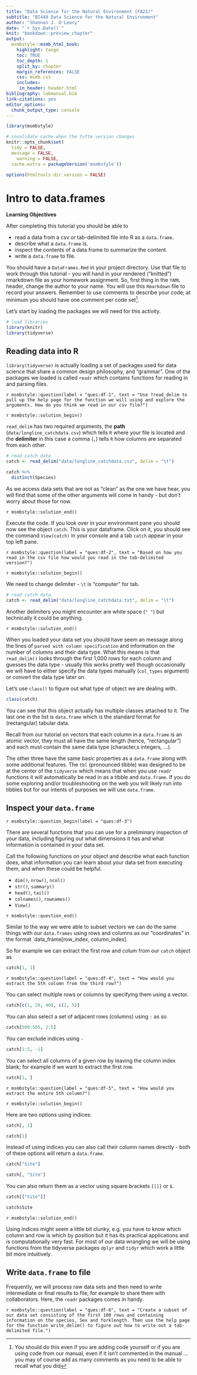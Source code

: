 ```yaml
---
title: "Data Science for the Natural Environment (FA21)"
subtitle: "BI449 Data Science for the Natural Environment"
author: "Shannon J. O'Leary"
date: "`r Sys.Date()`"
knit: "bookdown::preview_chapter"
output:
  msmbstyle::msmb_html_book:
    highlight: tango
    toc: TRUE
    toc_depth: 1
    split_by: chapter
    margin_references: FALSE
    css: msmb.css
    includes:
     in_header: header.html
bibliography: labmanual.bib
link-citations: yes
editor_options: 
  chunk_output_type: console
---
```


```r

library(msmbstyle)

# invalidate cache when the tufte version changes
knitr::opts_chunk$set(
  tidy = FALSE, 
  message = FALSE,
	warning = FALSE,
  cache.extra = packageVersion('msmbstyle'))

options(htmltools.dir.version = FALSE)

```

# Intro to data.frames


**Learning Objectives**

After completing this tutorial you should be able to

* read a data from a csv or tab-delimited file into R as a `data.frame`.
* describe what a `data.frame` is.
* inspect the contents of a data frame to summarize the content.
* write a `data.frame` to file.

You should have a `DataFrames.Rmd` in your project directory. Use that file to work through this tutorial - you will hand in your rendered ("knitted") rmarkdown file as your homework assignment. So, first thing in the `YAML` header, change the author to your name. You will use this `Rmarkdown` file to record your answers. Remember to use comments to describe your code; at minimum you should have one comment per code set^[You should do this even if you are adding code yourself or if you are using code from our manual, even if it isn't commented in the manual ... you may of course add as many comments as you need to be able to recall what you did].

Let's start by loading the packages we will need for this activity.

```r

# load libraries
library(knitr)
library(tidyverse)

```


## Reading data into R

`library(tidyverse)` is actually loading a set of packages used for data science that share a common design philosophy, and "grammar". One of the packages we loaded is called `readr` which contains functions for reading in and parsing files.

`r msmbstyle::question(label = "ques:df-1", text = "Use ?read_delim to pull up the help page for the function we will using and explore the arguments. How do you think we read in our csv file?")`

`r msmbstyle::solution_begin()`

`read_delim` has two required arguments, the **path** (`data/longline_catchdata.csv`) which tells `R` where your file is located and the **delimiter** in this case a comma (`,`) tells `R` how columns are separated from each other.

```r

# read catch data
catch <- read_delim("data/longline_catchdata.csv", delim = "\t")

catch %>%
  distinct(Species)

```

As we access data sets that are not as "clean" as the one we have hear, you will find that some of the other arguments will come in handy - but don't worry about those for now.

`r msmbstyle::solution_end()`


Execute the code. If you look over in your environment pane you should now see the object `catch`. This is your dataframe. Click on it, you should see the command `View(catch)` in your console and a tab `catch` appear in your top left pane.

`r msmbstyle::question(label = "ques:df-2", text = "Based on how you read in the csv file how would you read in the tab-delimited version?")`

`r msmbstyle::solution_begin()`

We need to change delimiter - `\t` is "computer" for tab. 

```r

# read catch data
catch <- read_delim("data/longline_catchdata.txt", delim = "\t")

```

Another delimiters you might encounter are white space (`" "`) but technically it could be anything. 

`r msmbstyle::solution_end()`

When you loaded your data set you should have seem an message along the lines of `parsed with column specification` and information on the number of columns and their data type. What this means is that `read_delim()` looks through the first 1,000 rows for each column and guesses the data type - usually this works pretty well though occasionally we will have to either specify the data types manually (`col_types` argument) or convert the data type later on.

Let's use `class()` to figure out what type of object we are dealing with.

```r

class(catch)

```
You can see that this object actually has multiple classes attached to it. The last one in the list is `data.frame` which is the standard format for (rectangular) tabular data.

Recall from our tutorial on vectors that each column in a `data.frame` is an atomic vector, they must all have the same length (hence, "rectangular") and each must contain the same data type (character,s integers, ...).

The other three have the same basic properties as a `data.frame` along with some additional features. The `tbl` (pronounced tibble) was designed to be at the center of the `tidyverse` which means that when you use `readr` functions it will automatically be read in as a tibble and `data.frame`. If you do some exploring and/or troubleshooting on the web you will likely run into tibbles but for our intents of purposes we will use `data.frame`.



## Inspect your `data.frame`

`r msmbstyle::question_begin(label = "ques:df-3")`

There are several functions that you can use for a preliminary inspection of your data, including figuring out what dimensions it has and what information is contained in your data set.

Call the following functions on your object and describe what each function does, what information you can learn about your data set from executing them, and when these could be helpful. 

* `dim()`, `nrow()`, `ncol()`
* `str()`, `summary()`
* `head()`, `tail()`
* `colnames()`, `rownames()`
* `View()`

`r msmbstyle::question_end()`

Similar to the way we were able to subset vectors we can do the same things with our `data.frames` using rows and columns as our "coordinates" in the format `data_frame[row_index, column_index].

So for example we can extract the first row and colum from our `catch` object as

```r

catch[1, 1]

```

`r msmbstyle::question(label = "ques:df-4", text = "How would you extract the 5th column from the third row?")`

You can select multiple rows or columns by specifying them using a vector.

```r

catch[c(1, 20, 40), c(2, 5)]

```

You can also select a set of adjacent rows (columns) using `:` as so

```r

catch[500:505, 2:5]

```

You can exclude indices using `-`

```r

catch[1:5, -1]

```

You can select all columns of a given row by leaving the column index blank; for example if we want to extract the first row.

```r

catch[1, ]

```

`r msmbstyle::question(label = "ques:df-5", text = "How would you extract the entire 5th column?")`

`r msmbstyle::solution_begin()`

Here are two options using indices:

```r

catch[, 1]

catch[1]

```

Instead of using indices you can also call their column names directly - both of these options will return a `data.frame`.

```r

catch["Site"]

catch[, "Site"]

```

You can also return them as a vector using square brackets `[[]]` or `$`.

```r

catch[["Site"]]

catch$Site

```

`r msmbstyle::solution_end()`

Using indices might seem a little bit clunky, e.g. you have to know which column and row is which by position but it has its practical applications and is computationally very fast. For most of our data wrangling we will be using functions from the tidyverse packages `dplyr` and `tidyr` which work a little bit more intuitively.


## Write `data.frame` to file

Frequently, we will process raw data sets and then need to write intermediate or final results to file, for example to share them with collaborators. Here, the `readr` packages comes in handy. 


`r msmbstyle::question(label = "ques:df-6", text = "Create a subset of our data set consisting of the first 100 rows and containing information on the species, Sex and forklength. Then use the help page for the function write_delim() to figure out how to write out a tab-delimited file.")`
